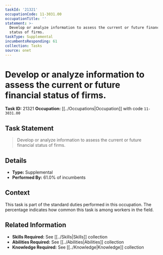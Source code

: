 ```yaml
---
taskId: '21321'
occupationCode: 11-3031.00
occupationTitle: ''
statement: >-
  Develop or analyze information to assess the current or future financial
  status of firms.
taskType: Supplemental
incumbentsResponding: 61
collection: Tasks
source: onet
---
```

# Develop or analyze information to assess the current or future financial status of firms.

**Task ID:** 21321
**Occupation:** [[../Occupations|Occupation]] with code `11-3031.00`

## Task Statement

> Develop or analyze information to assess the current or future financial status of firms.

## Details

- **Type:** Supplemental
- **Performed By:** 61.0% of incumbents

## Context

This task is part of the standard duties performed in this occupation. The percentage indicates how common this task is among workers in the field.

## Related Information

- **Skills Required:** See [[../Skills|Skills]] collection
- **Abilities Required:** See [[../Abilities|Abilities]] collection
- **Knowledge Required:** See [[../Knowledge|Knowledge]] collection
